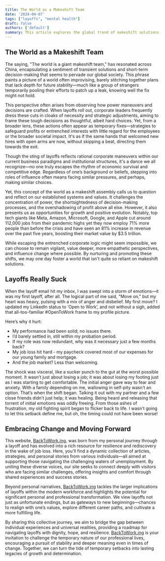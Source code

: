 ```yaml
---
title: The World as a Makeshift Team
date: '2024-04-07'
tags: ["layoffs", "mental health"]
draft: false
authors: ['default']
summary: This article explores the global trend of makeshift solutions in corporate decision-making, particularly focusing on the widespread issue of layoffs. It highlights the emotional and economic impacts of such decisions on individuals and society. The piece also introduces BackToWork.ing, a platform that offers resources and community support for those navigating job loss, aiming to transform these challenges into opportunities for growth and resilience.
---
```


## The World as a Makeshift Team

The saying, "The world is a giant makeshift team," has resonated across China, encapsulating a sentiment of transient solutions and short-term decision-making that seems to pervade our global society. This phrase paints a picture of a world often improvising, barely stitching together plans that lack depth for future stability—much like a group of strangers temporarily pooling their efforts to patch up a leak, knowing well the fix might not hold.

This perspective often arises from observing how power maneuvers and decisions are crafted. When layoffs roll out, corporate leaders frequently dress these cuts in cloaks of necessity and strategic adjustments, aiming to frame these tough decisions as thoughtful, albeit hard choices. Yet, from a broader lens, these actions often appear as temporary fixes—strategies to safeguard profits or entrenched interests with little regard for the employees or the broader societal impact. It's as if the same hands that welcomed new hires with open arms are now, without skipping a beat, directing them towards the exit.

Though the sting of layoffs reflects rational corporate maneuvers within our current business paradigms and institutional structures, it's a dance we all recognize—no one truly escapes the rhythm of economic survival and competitive edge. Regardless of one’s background or beliefs, stepping into roles of influence often means facing similar pressures, and perhaps, making similar choices.

Yet, this concept of the world as a makeshift assembly calls us to question and reflect on our established systems and values. It challenges the concentration of power, the shortsightedness of decision-making processes, and the overshadowing of profit above all else. However, it also presents us as opportunities for growth and positive evolution. Notably, top tech giants like Meta, Amazon, Microsoft, Google, and Apple cut around 112,000 jobs from their pandemic highs yet they now employ 71% more people than before the crisis and have seen an 81% increase in revenue over the past five years, boosting their market value by $3.5 trillion.

While escaping the entrenched corporate logic might seem impossible, we can choose to remain vigilant, value deeper, more empathetic perspectives, and influence change where possible. By nurturing and promoting these shifts, we may one day foster a world that isn't quite so reliant on makeshift solutions.

## Layoffs Really Suck

When the layoff email hit my inbox, I was swept into a storm of emotions—it was my first layoff, after all. The logical part of me said, "Move on," but my heart was heavy, pulsing with a mix of anger and disbelief. My first move? I updated my LinkedIn status to ‘Open to Work’, and not without a sigh, added that all-too-familiar #OpenToWork frame to my profile picture.

Here’s why it hurt:

- My performance had been solid; no issues there.
- I’d barely settled in, still within my probation period.
- If my role was now redundant, why was it necessary just a few months back?
- My job loss hit hard - my paycheck covered most of our expenses for our young family and mortgage.
- And the job market? Less than welcoming.

The shock was visceral, like a sucker punch to the gut at the worst possible moment. It wasn’t just about losing a job; it was about losing my footing just as I was starting to get comfortable. The initial anger gave way to fear and anxiety. With a family depending on me, wallowing in self-pity wasn’t an option. That’s when the shift began. Talking it out with my partner and a few close friends didn’t just help; it was healing. Being heard and releasing that torrent of initial emotions was oddly freeing. From those ashes of frustration, my old fighting spirit began to flicker back to life. I wasn't going to let this setback define me, but oh, the timing could not have been worse!

## Embracing Change and Moving Forward

This website, [BackToWork.ing](https://backtowork.ing), was born from my personal journey through a layoff and has evolved into a rich resource for resilience and rediscovery in the wake of job loss. Here, you'll find a dynamic collection of articles, strategies, and personal stories from various individuals—all aimed at supporting those navigating the challenging waters of unemployment. By uniting these diverse voices, our site seeks to connect deeply with visitors who are facing similar challenges, offering insights and comfort through shared experiences and success stories.

Beyond personal narratives, [BackToWork.ing](https://backtowork.ing) tackles the larger implications of layoffs within the modern workforce and highlights the potential for significant personal and professional transformation. We view layoffs not just as unfortunate endings, but as gateways to new beginnings—chances to realign with one’s values, explore different career paths, and cultivate a more fulfilling life.

By sharing this collective journey, we aim to bridge the gap between individual experiences and universal realities, providing a roadmap for navigating layoffs with dignity, hope, and resilience. [BackToWork.ing](https://backtowork.ing) is your invitation to challenge the temporary nature of our professional lives, encouraging a pursuit of stability and deeper meaning even in times of change. Together, we can turn the tide of temporary setbacks into lasting legacies of growth and determination.

